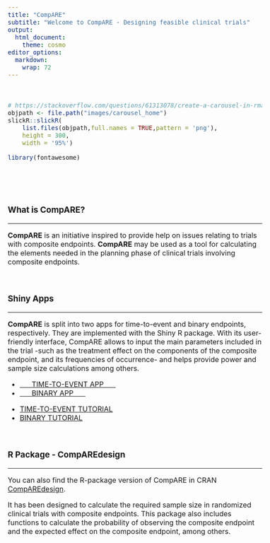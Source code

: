 ---
title: "CompARE"
subtitle: "Welcome to CompARE - Designing feasible clinical trials"
output:
  html_document:
    theme: cosmo
editor_options: 
  markdown: 
    wrap: 72
---

```{=html}
<style type="text/css">
h1.title {
  display: none;
}
</style>
```
```{=html}
<style type="text/css">
.subtitle {
  font-size: 36px;
  font-weight: 500;
  color: DarkRed;
  text-align: center;
}
</style>
```
```{=html}
<style type="text/css">
  body{
  font-size: 12pt;
}
</style>
```
```{=html}
<head>
<title>CompARE</title>
</head>
```
<br>

```{r echo=FALSE}
# https://stackoverflow.com/questions/61313078/create-a-carousel-in-rmarkdown
objpath <- file.path("images/carousel_home")
slickR::slickR(
    list.files(objpath,full.names = TRUE,pattern = 'png'),
    height = 300,
    width = '95%')
```

```{r echo=FALSE}
library(fontawesome)
```

<br>

<br>

### What is CompARE?

<hr>

**CompARE** is an initiative inspired to provide help on issues relating
to trials with composite endpoints. **CompARE** may be used as a tool
for calculating the elements needed in the planning phase of clinical
trials involving composite endpoints.

<br>

### Shiny Apps

<hr>

**CompARE** is split into two apps for time-to-event and binary
endpoints, respectively. They are implemented with the Shiny R package.
With its user-friendly interface, CompARE allows to input the main
parameters included in the trial -such as the treatment effect on the
components of the composite endpoint, and its frequencies of occurrence-
and helps provide power and sample size calculations among others. <br>

<ul class="pager">

<!--this is the style of the button-->

<li><a href="https://www.grbio.eu/compare/CompARETimeToEvent/">      TIME-TO-EVENT
APP      </a></li>

<li><a href="https://www.grbio.eu/compare/CompAREBinary/">      BINARY
APP      </a></li>

</ul>

<ul class="pager">

<!--this is the style of the button-->

<li><a href="https://www.grbio.eu/compare/CompARETimeToEvent/help_Tutorial.html">TIME-TO-EVENT
TUTORIAL</a></li>

<li><a href="https://www.grbio.eu/compare/CompAREBinary/Help-Tutorial.html">BINARY
TUTORIAL</a></li>

</ul>

<br>

### R Package - CompAREdesign

<hr>

You can also find the R-package version of CompARE in CRAN
[CompAREdesign](https://cran.r-project.org/web/packages/CompAREdesign/index.html).

It has been designed to calculate the required sample size in randomized
clinical trials with composite endpoints. This package also includes
functions to calculate the probability of observing the composite
endpoint and the expected effect on the composite endpoint, among
others.

